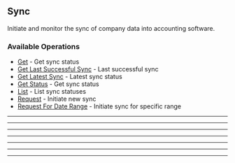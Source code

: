 
## Sync
Initiate and monitor the sync of company data into accounting software.

### Available Operations

* [Get](//sync/get) - Get sync status
* [Get Last Successful Sync](//sync/get_last_successful_sync) - Last successful sync
* [Get Latest Sync](//sync/get_latest_sync) - Latest sync status
* [Get Status](//sync/get_status) - Get sync status
* [List](//sync/list) - List sync statuses
* [Request](//sync/request) - Initiate new sync
* [Request For Date Range](//sync/request_for_date_range) - Initiate sync for specific range

---
<Get />

---
<GetLastSuccessfulSync />

---
<GetLatestSync />

---
<GetStatus />

---
<List />

---
<Request />

---
<RequestForDateRange />
